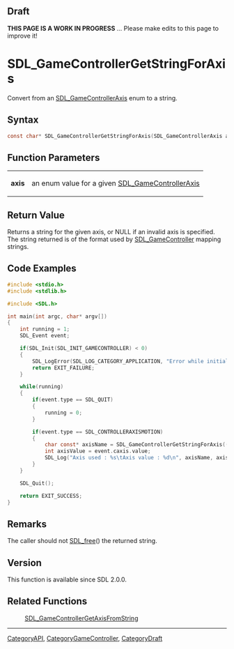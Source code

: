 == Draft ==

'''THIS PAGE IS A WORK IN PROGRESS''' ... Please make edits to this page to improve it!


<!-- #*^*^*^*^*See https://wiki.libsdl.org/SGFunctions for details on editing this page*^*^*^*^* -->
= SDL_GameControllerGetStringForAxis =

Convert from an [[SDL_GameControllerAxis]] enum to a string.

== Syntax ==

<syntaxhighlight lang='c'>
const char* SDL_GameControllerGetStringForAxis(SDL_GameControllerAxis axis);
</syntaxhighlight>

== Function Parameters ==

{|
|'''axis'''
|an enum value for a given [[SDL_GameControllerAxis]]
|}

== Return Value ==

Returns a string for the given axis, or NULL if an invalid axis is
specified. The string returned is of the format used by
[[SDL_GameController]] mapping strings.

== Code Examples == 
<!-- #Example1 Start -->
<syntaxhighlight lang='c'>
#include <stdio.h>
#include <stdlib.h>

#include <SDL.h>

int main(int argc, char* argv[])
{
    int running = 1;
    SDL_Event event;

    if(SDL_Init(SDL_INIT_GAMECONTROLLER) < 0)
    {
        SDL_LogError(SDL_LOG_CATEGORY_APPLICATION, "Error while initializing SDL2 library : %s\n", SDL_GetError());
        return EXIT_FAILURE;
    }

    while(running)
    {
        if(event.type == SDL_QUIT)
        {
            running = 0;
        }

        if(event.type == SDL_CONTROLLERAXISMOTION)
        {
            char const* axisName = SDL_GameControllerGetStringForAxis((SDL_GameControllerAxis) event.caxis.axis);
            int axisValue = event.caxis.value;
            SDL_Log("Axis used : %s\tAxis value : %d\n", axisName, axisValue);
        }
    }

    SDL_Quit();

    return EXIT_SUCCESS;
}
</syntaxhighlight>
<!-- #End Example1 -->

== Remarks ==

The caller should not [[SDL_free]]() the returned string.

== Version ==

This function is available since SDL 2.0.0.

== Related Functions ==

:[[SDL_GameControllerGetAxisFromString]]

----
[[CategoryAPI]], [[CategoryGameController]], [[CategoryDraft]]


